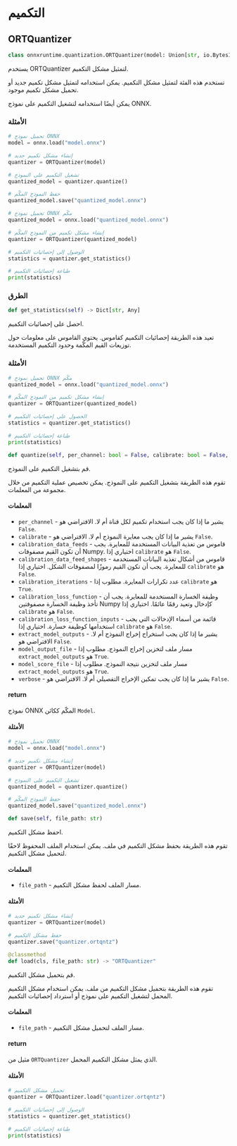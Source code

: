 # التكميم

## ORTQuantizer

```python
class onnxruntime.quantization.ORTQuantizer(model: Union[str, io.BytesIO, onnx.ModelProto, onnx.onnx_ml_pb2.Model], config: Optional[Union[Dict[str, Any], QuantizationConfig]] = None, optimize: bool = True, log_level: int = 30, feature_extractor: Optional[Callable[[Model], Dict[str, Any]]] = None)
```

يستخدم ORTQuantizer لتمثيل مشكل التكميم.

تستخدم هذه الفئة لتمثيل مشكل التكميم. يمكن استخدامه لتمثيل مشكل تكميم جديد أو تحميل مشكل تكميم موجود.

يمكن أيضًا استخدامه لتشغيل التكميم على نموذج ONNX.

### الأمثلة

```python
# تحميل نموذج ONNX
model = onnx.load("model.onnx")

# إنشاء مشكل تكميم جديد
quantizer = ORTQuantizer(model)

# تشغيل التكميم على النموذج
quantized_model = quantizer.quantize()

# حفظ النموذج المكّم
quantized_model.save("quantized_model.onnx")
```

```python
# تحميل نموذج ONNX مكّم
quantized_model = onnx.load("quantized_model.onnx")

# إنشاء مشكل تكميم من النموذج المكّم
quantizer = ORTQuantizer(quantized_model)

# الوصول إلى إحصائيات التكميم
statistics = quantizer.get_statistics()

# طباعة إحصائيات التكميم
print(statistics)
```

### الطرق

```python
def get_statistics(self) -> Dict[str, Any]
```

احصل على إحصائيات التكميم.

تعيد هذه الطريقة إحصائيات التكميم كقاموس. يحتوي القاموس على معلومات حول توزيعات القيم المكّمة وحدود التكميم المستخدمة.

### الأمثلة

```python
# تحميل نموذج ONNX مكّم
quantized_model = onnx.load("quantized_model.onnx")

# إنشاء مشكل تكميم من النموذج المكّم
quantizer = ORTQuantizer(quantized_model)

# الحصول على إحصائيات التكميم
statistics = quantizer.get_statistics()

# طباعة إحصائيات التكميم
print(statistics)
```

```python
def quantize(self, per_channel: bool = False, calibrate: bool = False, calibration_data_feeds: Optional[Dict[str, np.ndarray]] = None, calibration_data_feed_shapes: Optional[Dict[str, Tuple[int, ...]]] = None, calibration_iterations: int = 1, calibration_loss_function: Optional[Callable[[np.ndarray, np.ndarray], float]] = None, calibration_loss_function_inputs: Optional[List[str]] = None, extract_model_outputs: bool = False, model_output_file: Optional[str] = None, model_score_file: Optional[str] = None, verbose: bool = False) -> Model
```

قم بتشغيل التكميم على النموذج.

تقوم هذه الطريقة بتشغيل التكميم على النموذج. يمكن تخصيص عملية التكميم من خلال مجموعة من المعلمات.

#### المعلمات

- `per_channel` - يشير ما إذا كان يجب استخدام تكميم لكل قناة أم لا. الافتراضي هو `False`.
- `calibrate` - يشير ما إذا كان يجب معايرة النموذج أم لا. الافتراضي هو `False`.
- `calibration_data_feeds` - قاموس من تغذية البيانات المستخدمة للمعايرة. يجب أن تكون القيم مصفوفات Numpy. اختياري إذا `calibrate` هو `False`.
- `calibration_data_feed_shapes` - قاموس من أشكال تغذية البيانات المستخدمة للمعايرة. يجب أن تكون القيم رموزًا لمصفوفات الشكل. اختياري إذا `calibrate` هو `False`.
- `calibration_iterations` - عدد تكرارات المعايرة. مطلوب إذا `calibrate` هو `True`.
- `calibration_loss_function` - وظيفة الخسارة المستخدمة للمعايرة. يجب أن تأخذ وظيفة الخسارة مصفوفتين Numpy كإدخال وتعيد رقمًا عائمًا. اختياري إذا `calibrate` هو `False`.
- `calibration_loss_function_inputs` - قائمة من أسماء الإدخالات التي يجب استخدامها كوظيفة خسارة. اختياري إذا `calibrate` هو `False`.
- `extract_model_outputs` - يشير ما إذا كان يجب استخراج إخراج النموذج أم لا. الافتراضي هو `False`.
- `model_output_file` - مسار ملف لتخزين إخراج النموذج. مطلوب إذا `extract_model_outputs` هو `True`.
- `model_score_file` - مسار ملف لتخزين نتيجة النموذج. مطلوب إذا `extract_model_outputs` هو `True`.
- `verbose` - يشير ما إذا كان يجب تمكين الإخراج التفصيلي أم لا. الافتراضي هو `False`.

#### return

نموذج ONNX المكّم ككائن `Model`.

#### الأمثلة

```python
# تحميل نموذج ONNX
model = onnx.load("model.onnx")

# إنشاء مشكل تكميم جديد
quantizer = ORTQuantizer(model)

# تشغيل التكميم على النموذج
quantized_model = quantizer.quantize()

# حفظ النموذج المكّم
quantized_model.save("quantized_model.onnx")
```

```python
def save(self, file_path: str)
```

احفظ مشكل التكميم.

تقوم هذه الطريقة بحفظ مشكل التكميم في ملف. يمكن استخدام الملف المحفوظ لاحقًا لتحميل مشكل التكميم.

#### المعلمات

- `file_path` - مسار الملف لحفظ مشكل التكميم.

#### الأمثلة

```python
# إنشاء مشكل تكميم جديد
quantizer = ORTQuantizer(model)

# حفظ مشكل التكميم
quantizer.save("quantizer.ortqntz")
```

```python
@classmethod
def load(cls, file_path: str) -> "ORTQuantizer"
```

قم بتحميل مشكل التكميم.

تقوم هذه الطريقة بتحميل مشكل التكميم من ملف. يمكن استخدام مشكل التكميم المحمل لتشغيل التكميم على نموذج أو استرداد إحصائيات التكميم.

#### المعلمات

- `file_path` - مسار الملف لتحميل مشكل التكميم.

#### return

مثيل من `ORTQuantizer` الذي يمثل مشكل التكميم المحمل.

#### الأمثلة

```python
# تحميل مشكل التكميم
quantizer = ORTQuantizer.load("quantizer.ortqntz")

# الوصول إلى إحصائيات التكميم
statistics = quantizer.get_statistics()

# طباعة إحصائيات التكميم
print(statistics)
```